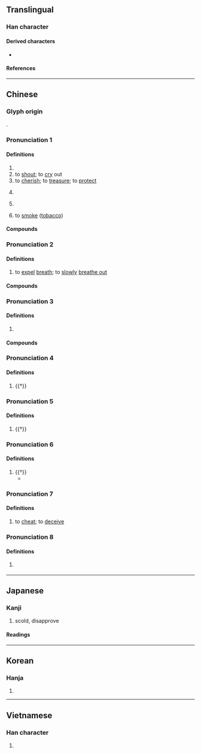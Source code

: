 {{also|訶}}
{{character info/new}}
==Translingual==

===Han character===
{{Han char|rn=30|rad=口|as=05|sn=8|four=61020|canj=RMNR|ids=⿰口可}}

====Derived characters====
* {{l|mul|[[𦱕]], [[𭊀]]}}

====References====
{{Han ref|kx=0183.020|dkj=03459|dj=0402.030|hdz=10598.100|uh=5475}}

----

==Chinese==
{{zh-forms}}

===Glyph origin===
{{Han etym}}
{{Han compound|口|可|ls=psc|c1=s|c2=p}}.

===Pronunciation 1===
{{zh-pron
|m=hē,ō,2nb=Taiwan standard for the exclamation sense
|c=ho1,ho2
|md=ŏ̤/hŏ̤
|md_note=ŏ̤ - literary; hŏ̤ - vernacular (sound of laughter)
|mn=ml:ho/tw:o
|mn_note=ho - literary; o - 阿 is used in the Mainland
|w=1hu
|mc=1
|oc=1,1
|cat=v,adv,intj
}}

====Definitions====
{{zh-hanzi}}

# {{zh-alt-form|訶|to [[berate]]; to [[scold]]}}
# to [[shout]]; to [[cry]] out
# to [[cherish]]; to [[treasure]]; to [[protect]]
# {{lb|zh|onomatopoeia}} {{n-g|Sound of [[laugh]]ing.}}
#: {{zh-x|呵呵。|Huh. {{gloss|with falling pitch}}}}
# {{n-g|[[exclamation|Exclamation]] [[particle]] for [[express]]ing [[surprise]].}}
# {{lb|zh|dialectal}} to [[smoke]] ([[tobacco]])

====Compounds====
{{zh-der|fold=1|叱呵|呵佛罵祖|呵責|呵呵大笑|呵壁問天|呵脬捧卵|怔呵呵|呵衛|呵癢|呵禁|呵叱|呵喝|哦呵|呵護|呵導|喝風呵煙|呵斥|呵呵|呵會|傻呵呵|冷呵呵|打野呵|樂呵呵|灞陵呵夜|樂呵|撇呵|霸陵呵夜|胖呵呵|笑呵呵|譏呵|譙呵|開呵|呵咾:o-ló}}

===Pronunciation 2===
{{zh-pron
|m=hē
|c=ho1
|md=hĕ̤/hŏ̤
|md_note=hĕ̤ - vernacular; hŏ̤ - literary
|w=1hu
|mc=2
|oc=n,2
|cat=v
}}

====Definitions====
{{zh-hanzi}}

# to [[expel]] [[breath]]; to [[slowly]] [[breathe out]]

====Compounds====
{{zh-der|fold=1|一氣呵成|呵欠|呵凍|呵欠連天|呵手|打呵欠}}

===Pronunciation 3===
{{zh-pron
|m=kē
|cat=
}}

====Definitions====
{{zh-hanzi}}

# {{zh-used2|t}}

====Compounds====
{{zh-der|fold=1|呵羅單|呵叻}}

===Pronunciation 4===
{{zh-pron
|m=hā
|cat=v
}}

====Definitions====
{{zh-hanzi}}

# {{†}} {{zh-alt-form|哈|to [[bend over]]}}

===Pronunciation 5===
{{zh-pron
|m=ā
|c=o1
|cat=v
}}

====Definitions====
{{zh-hanzi}}

# {{†}} {{zh-alt-form|*啊|''[[exclamation]] [[particle]]''}}

===Pronunciation 6===
{{zh-pron
|m=a
|cat=v
}}

====Definitions====
{{zh-hanzi}}

# {{†}} {{zh-alt-form|*啊|''[[modal]] [[particle]]''}}
#* {{zh-x|沉默 呵{a}，沉默 呵{a}！不 在 沉默 中 爆發，就 在 沉默 中 滅亡。|Silence, silence! Unless we burst in this silence, we shall perish in this silence!|ref='''1926''', {{w|Lu Xun}}, “In Memory of Miss Liu Hezhen”}}

===Pronunciation 7===
{{zh-pron
|m=huō
|cat=v
}}

====Definitions====
{{zh-hanzi}}

# {{lb|zh|dialectal}} to [[cheat]]; to [[deceive]]

===Pronunciation 8===
{{zh-pron
|c=ho1
|cat=part
}}
{{rfp|yue|Cantonese, /ho/, high-falling(?)}}

====Definitions====
{{zh-hanzi}}

# {{lb|zh|Cantonese}} {{n-g|Used to point out something that one would like confirmation for.}}
#: {{zh-x|都 O{ou1}K{kei1} 呵{ho1}|should be OK, yeah?|C}}
#: {{zh-x|^@曾^江 即 示意 不 會 再 講，^@謝^賢 再 說：「你 唔會 怪 我 㗎\架 呵？打吓 都 唔 會 怪 㗎\架 呵？」隨即 一 巴掌 打 落 ^@曾^江 度。|Tsang Kong immediately displayed a lack of willingness to continue talking, so Tse Yin said: "You won't blame me, right? You wont't blame me if I give you a slap, right?" and immediately gave Tsang Kong a slap on the cheek.|C|ref=[http://hk.on.cc/hk/bkn/cnt/entertainment/20150825/bkn-20150825194143826-0825_00862_001.html]}}

{{zh-cat|Intermediate}}

----

==Japanese==

===Kanji===
{{ja-kanji|grade=|rs=口05}}

# scold, disapprove

====Readings====
{{ja-readings
|on=か
|kun=しか-る, わら-う
}}

----

==Korean==

===Hanja===
{{ko-hanja|hangeul=가|rv=ga|mr=ka}}

# {{defn|lang=ko|sort=口05}}

----

==Vietnamese==

===Han character===
{{vi-hantu|[[ha]], [[há]], [[hả]], [[hà]], [[khá]], [[khà]]|rs=口05}}

# {{defn|lang=vi|sort=口05}}